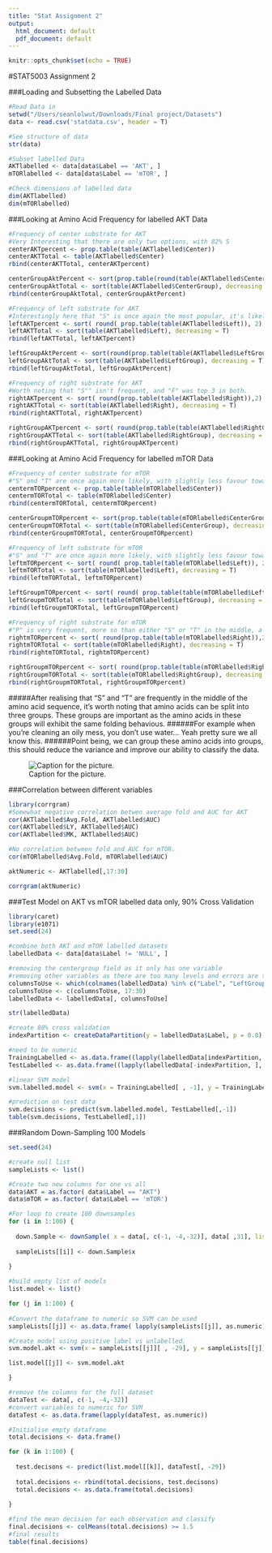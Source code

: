```yaml
---
title: "Stat Assignment 2"
output:
  html_document: default
  pdf_document: default
---
```


```r
knitr::opts_chunk$set(echo = TRUE)
```
#STAT5003 Assignment 2

###Loading and Subsetting the Labelled Data
```r
#Read Data in
setwd("/Users/seanlolwut/Downloads/Final project/Datasets")
data <- read.csv('statdata.csv', header = T)

#See structure of data
str(data)

#Subset labelled Data
AKTlabelled <- data[data$Label == 'AKT', ]
mTORlabelled <- data[data$Label == 'mTOR', ]

#Check dimensions of labelled data
dim(AKTlabelled)
dim(mTORlabelled)


```


###Looking at Amino Acid Frequency for labelled AKT Data
```r
#Frequency of center substrate for AKT
#Very Interesting that there are only two options, with 82% S
centerAKTpercent <- prop.table(table(AKTlabelled$Center))
centerAKTTotal <- table(AKTlabelled$Center)
rbind(centerAKTTotal, centerAKTpercent)

centerGroupAktPercent <- sort(prop.table(round(table(AKTlabelled$CenterGroup), 2)), decreasing = T)
centerGroupAktTotal <- sort(table(AKTlabelled$CenterGroup), decreasing = T)
rbind(centerGroupAktTotal, centerGroupAktPercent)

#Frequency of left substrate for AKT
#Interestingly here that "S" is once again the most popular, it's likely that binding sites with an "S" close to the phosphorylation site are substrates of AKT (obviously in this case since it's labelled) but show a decrease in sensitivity to Insulin (For note -- if you put the key (enzyme) in the lock (substrate) it will fold to better fit the key (kind of like a magnet), even if S isn't the exact phosphorylation site, if it's close it will still fold and lead to a reaction, probably just weaker.
leftAKTpercent <- sort( round( prop.table(table(AKTlabelled$Left)), 2), decreasing = T)
leftAKTTotal <- sort(table(AKTlabelled$Left), decreasing = T)
rbind(leftAKTTotal, leftAKTpercent)

leftGroupAktPercent <- sort(round(prop.table(table(AKTlabelled$LeftGroup)), 2), decreasing = T)
leftGroupAktTotal <- sort(table(AKTlabelled$LeftGroup), decreasing = T)
rbind(leftGroupAktTotal, leftGroupAktPercent)

#Frequency of right substrate for AKT
#Worth noting that "S"" isn't frequent, and "F" was top 3 in both.
rightAKTpercent <- sort( round(prop.table(table(AKTlabelled$Right)),2) , decreasing = T)
rightAKTTotal <- sort(table(AKTlabelled$Right), decreasing = T)
rbind(rightAKTTotal, rightAKTpercent)

rightGroupAKTpercent <- sort( round(prop.table(table(AKTlabelled$RightGroup)),2) , decreasing = T)
rightGroupAKTTotal <- sort(table(AKTlabelled$RightGroup), decreasing = T)
rbind(rightGroupAKTTotal, rightGroupAKTpercent)
```


###Looking at Amino Acid Frequency for labelled mTOR Data
```r
#Frequency of center substrate for mTOR
#"S" and "T" are once again more likely, with slightly less favour towards "S"
centermTORpercent <- prop.table(table(mTORlabelled$Center))
centermTORTotal <- table(mTORlabelled$Center)
rbind(centermTORTotal, centermTORpercent)

centerGroupmTORpercent <- sort(prop.table(table(mTORlabelled$CenterGroup)), decreasing = T)
centerGroupmTORTotal <- sort(table(mTORlabelled$CenterGroup), decreasing = T)
rbind(centerGroupmTORTotal, centerGroupmTORpercent)

#Frequency of left substrate for mTOR
#"S" and "T" are once again more likely, with slightly less favour towards "S"
leftmTORpercent <- sort( round( prop.table(table(mTORlabelled$Left)), 2), decreasing = T)
leftmTORTotal <- sort(table(mTORlabelled$Left), decreasing = T)
rbind(leftmTORTotal, leftmTORpercent)

leftGroupmTORpercent <- sort( round( prop.table(table(mTORlabelled$LeftGroup)), 2), decreasing = T)
leftGroupmTORTotal <- sort(table(mTORlabelled$LeftGroup), decreasing = T)
rbind(leftGroupmTORTotal, leftGroupmTORpercent)

#Frequency of right substrate for mTOR
#"P" is very frequent, more so than either "S" or "T" in the middle, a key find.
rightmTORpercent <- sort( round(prop.table(table(mTORlabelled$Right)),2) , decreasing = T)
rightmTORTotal <- sort(table(mTORlabelled$Right), decreasing = T)
rbind(rightmTORTotal, rightmTORpercent)

rightGroupmTORpercent <- sort( round(prop.table(table(mTORlabelled$RightGroup)),2) , decreasing = T)
rightGroupmTORTotal <- sort(table(mTORlabelled$RightGroup), decreasing = T)
rbind(rightGroupmTORTotal, rightGroupmTORpercent)

```

#####After realising that "S" and "T" are frequently in the middle of the amino acid sequence, it's worth noting that amino acids can be split into three groups. These groups are important as the amino acids in these groups will exhibit the same folding behavious. 
######For example when you're cleaning an oily mess, you don't use water... Yeah pretty sure we all know this.
######Point being, we can group these amino acids into groups, this should reduce the variance and improve our ability to classify the data.

![Caption for the picture.](https://upload.wikimedia.org/wikipedia/commons/thumb/a/a9/Amino_Acids.svg/624px-Amino_Acids.svg.png)


###Correlation between different variables
```r
library(corrgram)
#Somewhat negative correlation betwen average fold and AUC for AKT
cor(AKTlabelled$Avg.Fold, AKTlabelled$AUC)
cor(AKTlabelled$LY, AKTlabelled$AUC)
cor(AKTlabelled$MK, AKTlabelled$AUC)

#No correlation between fold and AUC for mTOR.
cor(mTORlabelled$Avg.Fold, mTORlabelled$AUC)

aktNumeric <- AKTlabelled[,17:30]

corrgram(aktNumeric)
```


###Test Model on AKT vs mTOR labelled data only, 90% Cross Validation
```r
library(caret)
library(e1071)
set.seed(24)

#combine both AKT and mTOR labelled datasets
labelledData <- data[data$Label != 'NULL', ]

#removing the centergroup field as it only has one variable
#removing other variables as there are too many levels and errors are thrown with new variables
columnsToUse <- which(colnames(labelledData) %in% c("Label", "LeftGroup", "Center", "RightGroup"))
columnsToUse <- c(columnsToUse, 17:30)
labelledData <- labelledData[, columnsToUse]

str(labelledData)

#create 80% cross validation
indexPartition <- createDataPartition(y = labelledData$Label, p = 0.8)[[1]]

#need to be numeric
TrainingLabelled <- as.data.frame((lapply(labelledData[indexPartition, ], as.numeric)))
TestLabelled <- as.data.frame((lapply(labelledData[-indexPartition, ], as.numeric)))

#linear SVM model
svm.labelled.model <- svm(x = TrainingLabelled[ , -1], y = TrainingLabelled[,1], kernel = 'linear', type = 'C-classification', scale = F)

#prediction on test data
svm.decisions <- predict(svm.labelled.model, TestLabelled[,-1])
table(svm.decisions, TestLabelled[,1])

```



###Random Down-Sampling 100 Models
```r
set.seed(24)

#create null list
sampleLists <- list()

#Create two new columns for one vs all
data$AKT = as.factor( data$Label == "AKT")
data$mTOR = as.factor( data$Label == 'mTOR')

#For loop to create 100 downsamples
for (i in 1:100) {
  
  down.Sample <- downSample( x = data[, c(-1, -4,-32)], data[ ,31], list = T, yname = 'AKT')
  
  sampleLists[[i]] <- down.Sample$x
  
}

#build empty list of models
list.model <- list()

for (j in 1:100) {
  
#Convert the dataframe to numeric so SVM can be used
sampleLists[[j]] <- as.data.frame( lapply(sampleLists[[j]], as.numeric))

#Create model using positive label vs unlabelled.
svm.model.akt <- svm(x = sampleLists[[j]][ , -29], y = sampleLists[[j]][ , 29], kernel = 'linear', type = 'C-classification', scale = F)

list.model[[j]] <- svm.model.akt

}

#remove the columns for the full dataset
dataTest <- data[, c(-1, -4,-32)]
#convert variables to numeric for SVM
dataTest <- as.data.frame(lapply(dataTest, as.numeric))

#Initialise empty dataframe
total.decisions <- data.frame()

for (k in 1:100) {
  
  test.decisons <- predict(list.model[[k]], dataTest[, -29])
  
  total.decisions <- rbind(total.decisions, test.decisons)
  total.decisions <- as.data.frame(total.decisions)
  
}

#find the mean decision for each observation and classify
final.decisions <- colMeans(total.decisions) >= 1.5
#final results
table(final.decisions)

```







